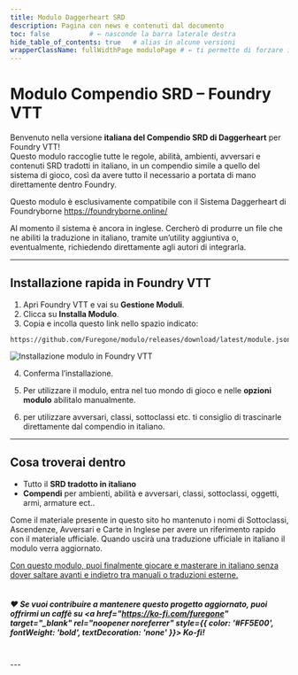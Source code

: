 ```yaml
---
title: Modulo Daggerheart SRD
description: Pagina con news e contenuti dal documento
toc: false          # ← nasconde la barra laterale destra
hide_table_of_contents: true   # alias in alcune versioni
wrapperClassName: fullWidthPage moduloPage # ← ti permette di forzare il CSS full width
---
```



# Modulo Compendio SRD – Foundry VTT

Benvenuto nella versione **italiana del Compendio SRD di Daggerheart** per Foundry VTT!  
Questo modulo raccoglie tutte le regole, abilità, ambienti, avversari e contenuti SRD tradotti in italiano, in un compendio simile a quello del sistema di gioco, così da avere tutto il necessario a portata di mano direttamente dentro Foundry.

Questo modulo è esclusivamente compatibile con il Sistema Daggerheart di Foundryborne https://foundryborne.online/

Al momento il sistema è ancora in inglese. Cercherò di produrre un file che ne abiliti la traduzione in italiano, tramite un’utility aggiuntiva o, eventualmente, richiedendo direttamente agli autori di integrarla.


---

## Installazione rapida in Foundry VTT

1. Apri Foundry VTT e vai su **Gestione Moduli**.  
2. Clicca su **Installa Modulo**.  
3. Copia e incolla questo link nello spazio indicato:

 ```text
https://github.com/Furegone/modulo/releases/download/latest/module.json
  ```

<div style={{ textAlign: 'center', marginTop: '2rem' }}>
  <img 
    src="/antro/img/install.jpg" 
    alt="Installazione modulo in Foundry VTT"
    style={{      display: 'block',
      margin: '0 auto',
      maxWidth: '100%',
      height: 'auto',
      borderRadius: '8px',
      boxShadow: '0 2px 8px rgba(0,0,0,0.15)'
    }} 
  />
</div>


4. Conferma l’installazione.

5. Per utilizzare il modulo, entra nel tuo mondo di gioco e nelle **opzioni modulo** abilitalo manualmente.

6. per utilizzare avversari, classi, sottoclassi etc. ti consiglio di trascinarle direttamente dal compendio in italiano.

---

## Cosa troverai dentro

- Tutto il **SRD tradotto in italiano**  
- **Compendi** per ambienti, abilità e avversari, classi, sottoclassi, oggetti, armi, armature ect.. 

Come il materiale presente in questo sito ho mantenuto i nomi di Sottoclassi, Ascendenze, Avversari e Carte in Inglese per avere un riferimento rapido con il materiale ufficiale. Quando uscirà una traduzione ufficiale in italiano il modulo verra aggiornato.

<u>Con questo modulo, puoi finalmente giocare e masterare in italiano senza dover saltare avanti e indietro tra manuali o traduzioni esterne.</u>
<br /><br />

##### ❤️ Se vuoi contribuire a mantenere questo progetto aggiornato, puoi offrirmi un caffè su <a href="https://ko-fi.com/furegone" target="_blank" rel="noopener noreferrer" style={{ color: '#FF5E00', fontWeight: 'bold', textDecoration: 'none' }}> Ko-fi</a>!
<br />
---

<NewsSection2 />